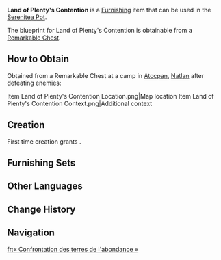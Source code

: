 {{Furnishing Infobox
|id             = 370932
|image          = Item Land of Plenty's Contention.png
|category       = Building
|subcategory    = Natlan
|quality        = 4
|adeptal_energy = 90
|load           = 118
|reduced_load   = 160
|description    = An octagonal platform constructed from sturdy and reliable Flammabomb Wood, bearing the tribal emblem of the [[Collective of Plenty]]. Its design mirrors that of the [[Grand Wrestling Grounds]] within the region.<br>It is said that the platform's base has been deliberately replaced with a hollow and flexible structure to facilitate training. This allows for impact absorption when a person or [[saurian]] is thrown onto it, thereby reducing the risk of injury. However, this also means that standing or walking upon it is not as stable as solid ground, so it requires both strength and technique. Novices stepping onto the platform may find themselves learning the hard way &mdash; through getting tossed around...
|mention        = 
|blueprint      = Remarkable Chest
|source1        = 
}}
'''Land of Plenty's Contention''' is a [[Furnishing]] item that can be used in the [[Serenitea Pot]].

The blueprint for Land of Plenty's Contention is obtainable from a [[Remarkable Chest]].

==How to Obtain==
Obtained from a Remarkable Chest at a camp in [[Atocpan]], [[Natlan]] after defeating enemies: <!-- Near the westernmost Teleport Waypoint on the mainland -->
{{Enemy List|Ferocious Warrior: Grappler;Ferocious Warrior: Human Ram*2;Tatankasaurus Warrior: Spiritlight Chaser}}
<gallery>
Item Land of Plenty's Contention Location.png|Map location
Item Land of Plenty's Contention Context.png|Additional context
</gallery>

==Creation==
First time creation grants {{Item|Trust|24|x=90}}.
{{Recipe
|type = Creation
|time = 16h
|Flammabomb Wood = 18
|Fabric = 6
|sort = Flammabomb Wood;Fabric
}}

==Furnishing Sets==
{{Craft Usage|type=Furnishing Set}}

==Other Languages==
{{Other Languages
|en       = Land of Plenty's Contention
|zhs      = 「安饶之陆的角逐」
|zhs_rm   = 
|zht      = 「安饒之陸的角逐」
|zht_rm   = 
|zh_tl    = 
|ja       = 「豊穣の地の角逐」
|ja_rm    = 
|ja_tl    = 
|ko       = 「풍요로운 땅의 각축」
|ko_tl    = 
|es       = Disputa en la tierra del apaciguamiento
|es_tl    = Dispute in the Land of Pacification
|fr       = « Confrontation des terres de l'abondance »
|fr_tl    = "Lands of Abundance's Confrontation"
|ru       = Борьба в Благодатных Землях
|ru_tl    = 
|th       = "การประลองของแดนแห่งความสงบ"
|th_rm    = 
|th_tl    = 
|vi       = Tranh Chấp Của Mảnh Đất Trù Phú
|vi_tl    = 
|de       = „Konflikt um die friedvollen Lande“
|de_tl    = 
|id       = "Tanah Beribu Persaingan"
|id_tl    = "Land of Thousand Competition"
|pt       = Disputa na Terra da Serenidade
|pt_tl    = 
|tr       = Bereketli Diyarda Rekabet
|tr_tl    = 
|it       = Contesa della Terra dell'Abbondanza
|it_tl    = 
}}

==Change History==
{{Change History|5.5}}

==Navigation==
{{Furnishing Navbox|exterior}}

[[fr:« Confrontation des terres de l'abondance »]]
